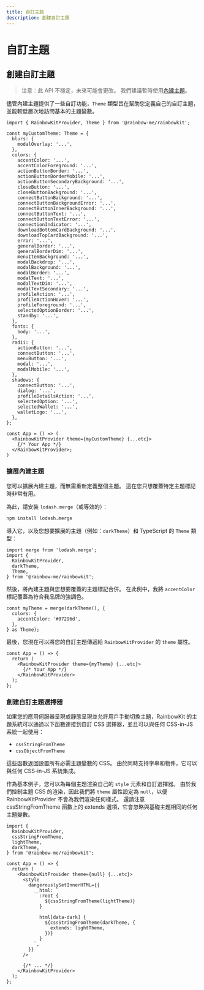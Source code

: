 ```yaml
---
title: 自訂主題
description: 創建自訂主題
---
```


# 自訂主題

## 創建自訂主題

> 注意：此 API 不穩定，未來可能會更改。 我們建議暫時使用[內建主題](/docs/theming)。

儘管內建主題提供了一些自訂功能，`Theme` 類型旨在幫助您定義自己的自訂主題，並能較低層次地訪問基本的主題變數。

```tsx
import { RainbowKitProvider, Theme } from '@rainbow-me/rainbowkit';

const myCustomTheme: Theme = {
  blurs: {
    modalOverlay: '...',
  },
  colors: {
    accentColor: '...',
    accentColorForeground: '...',
    actionButtonBorder: '...',
    actionButtonBorderMobile: '...',
    actionButtonSecondaryBackground: '...',
    closeButton: '...',
    closeButtonBackground: '...',
    connectButtonBackground: '...',
    connectButtonBackgroundError: '...',
    connectButtonInnerBackground: '...',
    connectButtonText: '...',
    connectButtonTextError: '...',
    connectionIndicator: '...',
    downloadBottomCardBackground: '...',
    downloadTopCardBackground: '...',
    error: '...',
    generalBorder: '...',
    generalBorderDim: '...',
    menuItemBackground: '...',
    modalBackdrop: '...',
    modalBackground: '...',
    modalBorder: '...',
    modalText: '...',
    modalTextDim: '...',
    modalTextSecondary: '...',
    profileAction: '...',
    profileActionHover: '...',
    profileForeground: '...',
    selectedOptionBorder: '...',
    standby: '...',
  },
  fonts: {
    body: '...',
  },
  radii: {
    actionButton: '...',
    connectButton: '...',
    menuButton: '...',
    modal: '...',
    modalMobile: '...',
  },
  shadows: {
    connectButton: '...',
    dialog: '...',
    profileDetailsAction: '...',
    selectedOption: '...',
    selectedWallet: '...',
    walletLogo: '...',
  },
};

const App = () => (
  <RainbowKitProvider theme={myCustomTheme} {...etc}>
    {/* Your App */}
  </RainbowKitProvider>;
)
```

### 擴展內建主題

您可以擴展內建主題，而無需重新定義整個主題。 這在您只想覆蓋特定主題標記時非常有用。

為此，請安裝 `lodash.merge`（或等效的）：

```bash
npm install lodash.merge
```

導入它，以及您想要擴展的主題（例如：`darkTheme`）和 TypeScript 的 `Theme` 類型：

```tsx
import merge from 'lodash.merge';
import {
  RainbowKitProvider,
  darkTheme,
  Theme,
} from '@rainbow-me/rainbowkit';
```

然後，將內建主題與您想要覆蓋的主題標記合併。 在此例中，我將 `accentColor` 標記覆蓋為符合我品牌的強調色。

```tsx
const myTheme = merge(darkTheme(), {
  colors: {
    accentColor: '#07296d',
  },
} as Theme);
```

最後，您現在可以將您的自訂主題傳遞給 `RainbowKitProvider` 的 `theme` 屬性。

```tsx
const App = () => {
  return (
    <RainbowKitProvider theme={myTheme} {...etc}>
      {/* Your App */}
    </RainbowKitProvider>
  );
};
```

### 創建自訂主題選擇器

如果您的應用伺服器呈現或靜態呈現並允許用戶手動切換主題，RainbowKit 的主題系統可以通過以下函數連接到自訂 CSS 選擇器，並且可以與任何 CSS-in-JS 系統一起使用：

- `cssStringFromTheme`
- `cssObjectFromTheme`

這些函數返回設置所有必需主題變數的 CSS。 由於同時支持字串和物件，它可以與任何 CSS-in-JS 系統集成。

作為基本例子，您可以為每個主題渲染自己的 `style` 元素和自訂選擇器。 由於我們控制主題 CSS 的渲染，因此我們將 `theme` 屬性設定為 `null`，以便 RainbowKitProvider 不會為我們渲染任何樣式。 還請注意 cssStringFromTheme 函數上的 extends 選項，它會忽略與基礎主題相同的任何主題變數。

```tsx
import {
  RainbowKitProvider,
  cssStringFromTheme,
  lightTheme,
  darkTheme,
} from '@rainbow-me/rainbowkit';

const App = () => {
  return (
    <RainbowKitProvider theme={null} {...etc}>
      <style
        dangerouslySetInnerHTML={{
          __html: `
            :root {
              ${cssStringFromTheme(lightTheme)}
            }

            html[data-dark] {
              ${cssStringFromTheme(darkTheme, {
                extends: lightTheme,
              })}
            }
          `,
        }}
      />

      {/* ... */}
    </RainbowKitProvider>
  );
};
```

